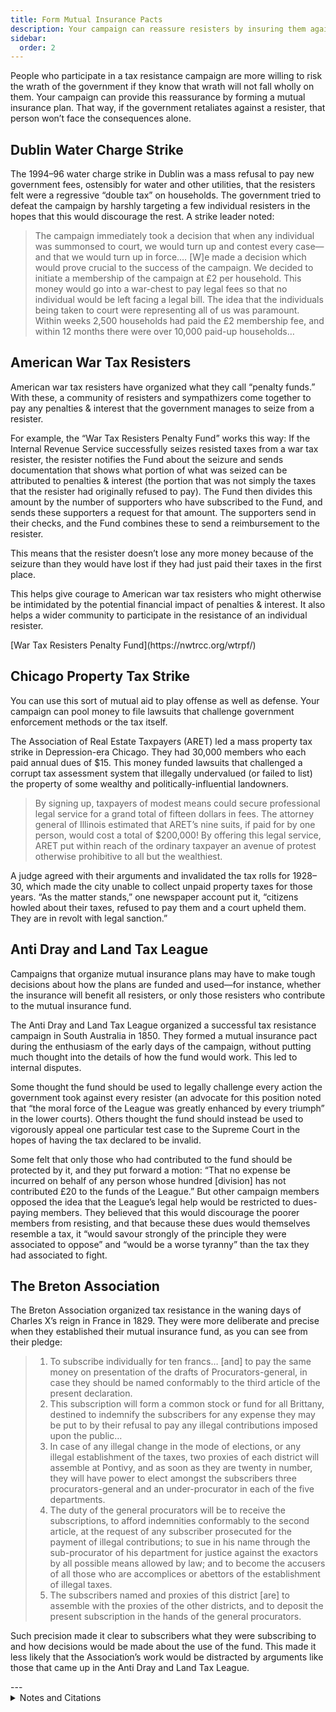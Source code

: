 ```yaml
---
title: Form Mutual Insurance Pacts
description: Your campaign can reassure resisters by insuring them against government reprisals.
sidebar:
  order: 2
---
```


People who participate in a tax resistance campaign are more willing to risk the wrath of the government if they know that wrath will not fall wholly on them.
Your campaign can provide this reassurance by forming a mutual insurance plan.
That way, if the government retaliates against a resister, that person won’t face the consequences alone.

## <Badge text="Example" size="medium" /> Dublin Water Charge Strike

The 1994–96 water charge strike in Dublin was a mass refusal to pay new government fees, ostensibly for water and other utilities, that the resisters felt were a regressive “double tax” on households.
The government tried to defeat the campaign by harshly targeting a few individual resisters in the hopes that this would discourage the rest.
A strike leader noted:

> The campaign immediately took a decision that when any individual was summonsed to court, we would turn up and contest every case—and that we would turn up in force.…
> [W]e made a decision which would prove crucial to the success of the campaign.
> We decided to initiate a membership of the campaign at £2 per household.
> This money would go into a war-chest to pay legal fees so that no individual would be left facing a legal bill.
> The idea that the individuals being taken to court were representing all of us was paramount.
> Within weeks 2,500 households had paid the £2 membership fee, and within 12 months there were over 10,000 paid-up households…

## <Badge text="Example" size="medium" /> American War Tax Resisters

American war tax resisters have organized what they call “penalty funds.”
With these, a community of resisters and sympathizers come together to pay any penalties & interest that the government manages to seize from a resister.

For example, the “War Tax Resisters Penalty Fund” works this way:
If the Internal Revenue Service successfully seizes resisted taxes from a war tax resister, the resister notifies the Fund about the seizure and sends documentation that shows what portion of what was seized can be attributed to penalties & interest (the portion that was not simply the taxes that the resister had originally refused to pay).
The Fund then divides this amount by the number of supporters who have subscribed to the Fund, and sends these supporters a request for that amount.
The supporters send in their checks, and the Fund combines these to send a reimbursement to the resister.

This means that the resister doesn’t lose any more money because of the seizure than they would have lost if they had just paid their taxes in the first place.

This helps give courage to American war tax resisters who might otherwise be intimidated by the potential financial impact of penalties & interest.
It also helps a wider community to participate in the resistance of an individual resister.

<Aside type="tip" title="Links">
[War Tax Resisters Penalty Fund](https://nwtrcc.org/wtrpf/)
</Aside>

## <Badge text="Example" size="medium" /> Chicago Property Tax Strike

You can use this sort of mutual aid to play offense as well as defense.
Your campaign can pool money to file lawsuits that challenge government enforcement methods or the tax itself.

The Association of Real Estate Taxpayers (ARET) led a mass property tax strike in Depression-era Chicago.
They had 30,000 members who each paid annual dues of $15.
This money funded lawsuits that challenged a corrupt tax assessment system that illegally undervalued (or failed to list) the property of some wealthy and politically-influential landowners.

> By signing up, taxpayers of modest means could secure professional legal service for a grand total of fifteen dollars in fees.
> The attorney general of Illinois estimated that ARET’s nine suits, if paid for by one person, would cost a total of $200,000!
> By offering this legal service, ARET put within reach of the ordinary taxpayer an avenue of protest otherwise prohibitive to all but the wealthiest.

A judge agreed with their arguments and invalidated the tax rolls for 1928–30, which made the city unable to collect unpaid property taxes for those years.
“As the matter stands,” one newspaper account put it, “citizens howled about their taxes, refused to pay them and a court upheld them.
They are in revolt with legal sanction.”

## <Badge text="Example" size="medium" /> Anti Dray and Land Tax League

Campaigns that organize mutual insurance plans may have to make tough decisions about how the plans are funded and used—for instance, whether the insurance will benefit all resisters, or only those resisters who contribute to the mutual insurance fund.

The Anti Dray and Land Tax League organized a successful tax resistance campaign in South Australia in 1850.
They formed a mutual insurance pact during the enthusiasm of the early days of the campaign, without putting much thought into the details of how the fund would work.
This led to internal disputes.

Some thought the fund should be used to legally challenge every action the government took against every resister (an advocate for this position noted that “the moral force of the League was greatly enhanced by every triumph” in the lower courts).
Others thought the fund should instead be used to vigorously appeal one particular test case to the Supreme Court in the hopes of having the tax declared to be invalid.

Some felt that only those who had contributed to the fund should be protected by it, and they put forward a motion:
“That no expense be incurred on behalf of any person whose hundred [division] has not contributed £20 to the funds of the League.”
But other campaign members opposed the idea that the League’s legal help would be restricted to dues-paying members.
They believed that this would discourage the poorer members from resisting, and that because these dues would themselves resemble a tax, it “would savour strongly of the principle they were associated to oppose” and “would be a worse tyranny” than the tax they had associated to fight.

## <Badge text="Example" size="medium" /> The Breton Association

The Breton Association organized tax resistance in the waning days of Charles X’s reign in France in 1829.
They were more deliberate and precise when they established their mutual insurance fund, as you can see from their pledge:

> 1. To subscribe individually for ten francs… [and] to pay the same money on presentation of the drafts of Procurators-general, in case they should be named conformably to the third article of the present declaration.
> 1. This subscription will form a common stock or fund for all Brittany, destined to indemnify the subscribers for any expense they may be put to by their refusal to pay any illegal contributions imposed upon the public…
> 1. In case of any illegal change in the mode of elections, or any illegal establishment of the taxes, two proxies of each district will assemble at Pontivy, and as soon as they are twenty in number, they will have power to elect amongst the subscribers three procurators-general and an under-procurator in each of the five departments.
> 1. The duty of the general procurators will be to receive the subscriptions, to afford indemnities conformably to the second article, at the request of any subscriber prosecuted for the payment of illegal contributions; to sue in his name through the sub-procurator of his department for justice against the exactors by all possible means allowed by law; and to become the accusers of all those who are accomplices or abettors of the establishment of illegal taxes.
> 1. The subscribers named and proxies of this district [are] to assemble with the proxies of the other districts, and to deposit the present subscription in the hands of the general procurators.

Such precision made it clear to subscribers what they were subscribing to and how decisions would be made about the use of the fund.
This made it less likely that the Association’s work would be distracted by arguments like those that came up in the Anti Dray and Land Tax League.

<Aside type="wikipedia" title="Wikipedia">
  <WikipediaBadge title="Benefit society" />
  <WikipediaBadge title="Association of Real Estate Taxpayers" />
</Aside>
---

<details>
<summary>Notes and Citations</summary>

* Kerr, Gregor [“Lessons from beating the water charges in the 1990s”](https://www.struggle.ws/exwsm/c/lessons-beating-water-charges-dublin-1990s.html) <i>Workers Solidarity Movement</i> website, 2 October 2006
* Gross, David [“Protecting war tax resistance strengthens antiwar movement”](https://wagingnonviolence.org/2016/02/protecting-war-tax-resistance-strengthens-antiwar-movement/) <i>Waging Nonviolence</i> 11 February 2016
* I subscribe to the war tax resisters penalty fund, and I made an application for reimbursement of $813 in penalties and interest in 2009. The subscribers to the fund pitched in $649—79% of my request—which meant that the total penalties and interest that I myself was forced to pay came to only about 3% of the tax I was resisting, over several years of resistance. (At that rate, I would probably have come out ahead if I had put the originally-resisted taxes in an interest-bearing account.) I understand that now the fund commits to covering 100% of any legitimate request.
* Beito, David <i>Taxpayers in Revolt: Tax Resistance during the Great Depression</i> (1989) [p. 63](https://archive.org/details/taxpayersinrevol0000beit/page/63/mode/1up)
* [“Taxpayers’ Strike Made Chicago ‘Broke’ ”](https://news.google.com/newspapers?id=pC8iAAAAIBAJ&sjid=-aMFAAAAIBAJ&pg=1071,1356629) <cite>San Jose Evening News</cite> 15 January 1932, p. 3
* See [<i>The Picket Line</i>](http://sniggle.net/TPL/index5.php?entry=24Sep12) for more about the Anti-Dray and Land-Tax League’s campaign. The quotes (paraphrases of arguments at a League meeting) come from the article [“Anti-Dray and Land-Tax League”](https://trove.nla.gov.au/newspaper/article/38450085) in the 19 October 1850 edition of the <i>Adelaide South Australian Register</i> (p. 3).
* “The Breton Subscription” in Gross, David (ed.) <i>We Won’t Pay: A Tax Resistance Reader</i> (2008) pp. 158–59 (“France” <i>Annual Register: or a View of the History, Politics, and Literature of the Year 1829</i> vol. 71, 1830, [pp. 164–165](https://archive.org/details/s25id13212260/page/n175/mode/2up))

</details>

